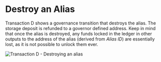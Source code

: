 # Destroy an Alias

Transaction D shows a governance transition that destroys the alias. The storage deposit is refunded to a governor
defined address. Keep in mind that once the alias is destroyed, any funds locked in the ledger in other outputs to the
address of the alias (derived from _Alias ID_) are essentially lost, as it is not possible to unlock them ever.

![Transaction D - Destroying an alias](/img/stardust_explanations/stardust_ledger_anatomy/alias_transaction/tx_D.svg)
